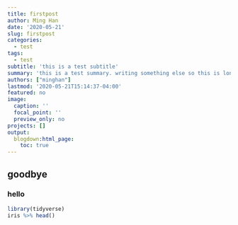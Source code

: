 ```yaml
---
title: firstpost
author: Ming Han
date: '2020-05-21'
slug: firstpost
categories:
  - test
tags:
  - test
subtitle: 'this is a test subtitle'
summary: 'this is a test summary. writing something else so this is longer.'
authors: ["minghan"]
lastmod: '2020-05-21T15:14:37-04:00'
featured: no
image:
  caption: ''
  focal_point: ''
  preview_only: no
projects: []
output:
  blogdown:html_page:
    toc: true
---
```


## goodbye

### hello
```r
library(tidyverse)
iris %>% head()
```

